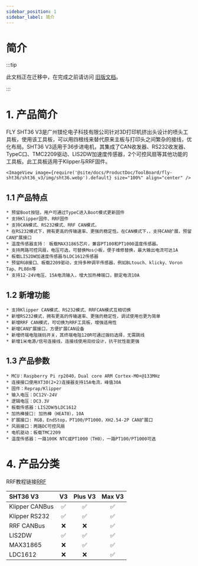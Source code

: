 ```yaml
---
sidebar_position: 1
sidebar_label: 简介
---
```




# 简介

:::tip

此文档正在迁移中，在完成之前请访问 [旧版文档](https://mellow.klipper.cn/#/)。

:::
# 1. 产品简介

FLY SHT36 V3是广州镁伦电子科技有限公司针对3D打印机挤出头设计的喷头工具板，使用该工具板，可以用四根线来替代原来主板与打印头之间繁杂的接线，优化布局。SHT36 V3适用于36步进电机，其集成了CAN收发器、RS232收发器、TypeC口、TMC2209驱动、LIS2DW加速度传感器，2个可控风扇等其他功能的工具板。此工具板适用于Klipper与RRF固件。

    <ImageView image={require('@site/docs/ProductDoc/ToolBoard/fly-sht36/sht36_v3/img/sht36.webp').default} size="100%" align="center" />


## 1.1 产品特点

    * 预留Boot按钮，用户可通过TypeC进入Boot模式更新固件
    * 支持Klipper固件、RRF固件
    * 支持CAN模式、RS232模式、RRF CAN模式，
    * 在RS232模式下，拥有更高的传输速率、更强的稳定性。在CAN模式下，，支持CAN扩展，预留CAN扩展接口
    * 温度传感器支持： 板载MAX31865芯片，兼容PT100和PT1000温度传感器。
    * 支持两路可控风扇，电压可选，可替换Mos小板，便于维修替换，最大输出电流可达1A
    * 板载LIS2DW加速度传感器与LDC1612传感器
    * 预留RGB接口、板载2209驱动，支持多种调平传感器，例如BLtouch、klicky、Voron Tap、PL08n等
    * 支持12-24V电压、15A电流输入，增大加热棒端口，额定电流10A

## 1.2 新增功能

    * 支持Klipper CAN模式、RS232模式、RRFCAN模式互相切换
    * 新增RS232模式，拥有更高的传输速率、更强的稳定性，调试使用也更为简单
    * 新增RRF CAN模式，可切换为RRF工具板，增强适用性
    * 新增CAN扩展接口，方便扩展CAN设备
    * 新增终端电阻拨码开关，其终端电阻120R可通过拨码选择，无需跳线
    * 新增1米电源/信号连接线，连接线使用双绞设计，抗干扰性能更强

## 1.3 产品参数

    * MCU：Raspberry Pi rp2040，Dual core ARM Cortex-M0+@133MHz
    * 连接接口使用XT30(2+2)连接器支持15A电流，峰值30A
    * 固件：Reprap/Klipper
    * 输入电压：DC12V-24V
    * 逻辑电压：DC3.3V
    * 板载传感器：LIS2DW与LDC1612
    * 加热棒接口: 加热棒（HEAT0），10A
    * 扩展接口: RGB，EndStop，PT100/PT1000，XH2.54-2P CAN扩展口
    * 风扇接口：两路DC可控风扇
    * 电机驱动：板载TMC2209
    * 温度传感器：一路100K NTC或PT1000（TH0），一路PT100/PT1000可选

# 4. 产品分类

RRF教程链接[RRF](https://teamgloomy.github.io/fly_rrf_36_general.html)

| SHT36 V3       |          V3          |       Plus V3        |        Max V3        |
| :------------- | :------------------: | :------------------: | :------------------: |
| Klipper CANBus |  :white_check_mark:  |  :white_check_mark:  |  :white_check_mark:  |
| Klipper RS232  |  :white_check_mark:  |  :white_check_mark:  |  :white_check_mark:  |
| RRF CANBus     |         :x:          |         :x:          |  :white_check_mark:  |
| LIS2DW         |  :white_check_mark:  |  :white_check_mark:  |  :white_check_mark:  |
| MAX31865       |         :x:          |  :white_check_mark:  |  :white_check_mark:  |
| LDC1612        |         :x:          |         :x:          |  :white_check_mark:  |


